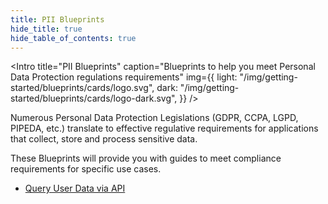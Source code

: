 ```yaml
---
title: PII Blueprints
hide_title: true
hide_table_of_contents: true
---
```



<Intro
  title="PII Blueprints"
  caption="Blueprints to help you meet Personal Data Protection regulations requirements"
  img={{
    light: "/img/getting-started/blueprints/cards/logo.svg",
    dark: "/img/getting-started/blueprints/cards/logo-dark.svg",
  }}
/>

Numerous Personal Data Protection Legislations (GDPR, CCPA, LGPD, PIPEDA, etc.) translate to effective regulative requirements for applications that collect, store and process sensitive data.

These Blueprints will provide you with guides to meet compliance requirements for specific use cases.

- [Query User Data via API](/docs/blueprints/pii/query-user-data-via-api)
